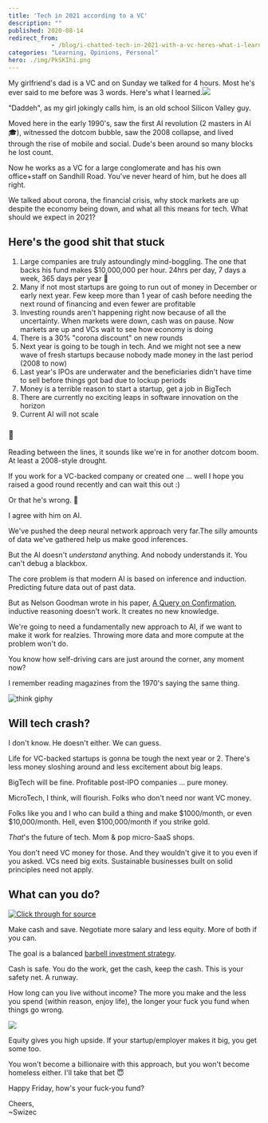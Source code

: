 ```yaml
---
title: 'Tech in 2021 according to a VC'
description: ""
published: 2020-08-14
redirect_from: 
            - /blog/i-chatted-tech-in-2021-with-a-vc-heres-what-i-learned/swizec/9475
categories: "Learning, Opinions, Personal"
hero: ./img/PkSKIhi.png
---
```

My girlfriend&#x27;s dad is a VC and on Sunday we talked for 4 hours. Most he&#x27;s ever said to me before was 3 words. Here&#x27;s what I learned.![](./img/PkSKIhi.png)

&quot;Daddeh&quot;, as my girl jokingly calls him, is an old school Silicon Valley guy.

Moved here in the early 1990&#x27;s, saw the first AI revolution (2 masters in AI 🎓), witnessed the dotcom bubble, saw the 2008 collapse, and lived through the rise of mobile and social. Dude&#x27;s been around so many blocks he lost count.

Now he works as a VC for a large conglomerate and has his own office+staff on Sandhill Road. You&#x27;ve never heard of him, but he does all right.

We talked about corona, the financial crisis, why stock markets are up despite the economy being down, and what all this means for tech. What should we expect in 2021?

## Here&#x27;s the good shit that stuck

1. Large companies are truly astoundingly mind-boggling. The one that backs his fund makes \$10,000,000 per hour. 24hrs per day, 7 days a week, 365 days per year 🤯
2. Many if not most startups are going to run out of money in December or early next year. Few keep more than 1 year of cash before needing the next round of financing and even fewer are profitable
3. Investing rounds aren&#x27;t happening right now because of all the uncertainty. When markets were down, cash was on pause. Now markets are up and VCs wait to see how economy is doing
4. There is a 30% &quot;corona discount&quot; on new rounds
5. Next year is going to be tough in tech. And we might not see a new wave of fresh startups because nobody made money in the last period (2008 to now)
6. Last year&#x27;s IPOs are underwater and the beneficiaries didn&#x27;t have time to sell before things got bad due to lockup periods
7. Money is a terrible reason to start a startup, get a job in BigTech
8. There are currently no exciting leaps in software innovation on the horizon
9. Current AI will not scale

### 🤔

Reading between the lines, it sounds like we&#x27;re in for another dotcom boom. At least a 2008-style drought.

If you work for a VC-backed company or created one ... well I hope you raised a good round recently and can wait this out :)

Or that he&#x27;s wrong. 🤞

I agree with him on AI.

We&#x27;ve pushed the deep neural network approach very far.The silly amounts of data we&#x27;ve gathered help us make good inferences.

But the AI doesn&#x27;t _understand_ anything. And nobody understands it. You can&#x27;t debug a blackbox.

The core problem is that modern AI is based on inference and induction. Predicting future data out of past data.

But as Nelson Goodman wrote in his paper, [A Query on Confirmation](https://swizec.com/blog/week-6-a-query-on-confirmation/swizec/6430), inductive reasoning doesn&#x27;t work. It creates no new knowledge.

We&#x27;re going to need a fundamentally new approach to AI, if we want to make it work for realzies. Throwing more data and more compute at the problem won&#x27;t do.

You know how self-driving cars are just around the corner, any moment now?

I remember reading magazines from the 1970&#x27;s saying the same thing.

![think giphy](./img/media-d3mlE7uhX8KFgEmY-giphy.gif)

## Will tech crash?

I don&#x27;t know. He doesn&#x27;t either. We can guess.

Life for VC-backed startups is gonna be tough the next year or 2. There&#x27;s less money sloshing around and less excitement about big leaps.

BigTech will be fine. Profitable post-IPO companies ... pure money.

MicroTech, I think, will flourish. Folks who don&#x27;t need nor want VC money.

Folks like you and I who can build a thing and make $1000/month, or even $10,000/month. Hell, even \$100,000/month if you strike gold.

_That_&#x27;s the future of tech. Mom &amp; pop micro-SaaS shops.

You don&#x27;t need VC money for those. And they wouldn&#x27;t give it to you even if you asked. VCs need big exits. Sustainable businesses built on solid principles need not apply.

## What can you do?

[![Click through for source](./img/techletter.app-screenshot-1597423974103.png)](https://twitter.com/Swizec/status/1292499800600920064)

Make cash and save. Negotiate more salary and less equity. More of both if you can.

The goal is a balanced [barbell investment strategy](https://en.wikipedia.org/wiki/Barbell_strategy).

Cash is safe. You do the work, get the cash, keep the cash. This is your safety net. A runway.

How long can you live without income? The more you make and the less you spend (within reason, enjoy life), the longer your fuck you fund when things go wrong.

![](./img/ioJMFq6.png)

Equity gives you high upside. If your startup/employer makes it big, you get some too.

You won&#x27;t become a billionaire with this approach, but you won&#x27;t become homeless either. I&#x27;ll take that bet 😇

Happy Friday, how&#x27;s your fuck-you fund?

Cheers,  
~Swizec
